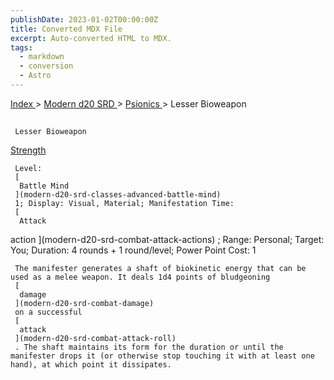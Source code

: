 ```yaml
---
publishDate: 2023-01-02T00:00:00Z
title: Converted MDX File
excerpt: Auto-converted HTML to MDX.
tags:
  - markdown
  - conversion
  - Astro
---
```


[
Index
](-index) >
[
Modern d20 SRD
](modern-d20-srd-index) >
[
Psionics
](modern-d20-srd-psionics-index) > Lesser Bioweapon

##

     Lesser Bioweapon

[
Strength
](modern-d20-srd-basics-ability-scores)

     Level:
     [
      Battle Mind
     ](modern-d20-srd-classes-advanced-battle-mind)
     1; Display: Visual, Material; Manifestation Time:
     [
      Attack

action
](modern-d20-srd-combat-attack-actions)
; Range: Personal; Target: You; Duration: 4 rounds + 1 round/level; Power Point Cost: 1

     The manifester generates a shaft of biokinetic energy that can be used as a melee weapon. It deals 1d4 points of bludgeoning
     [
      damage
     ](modern-d20-srd-combat-damage)
     on a successful
     [
      attack
     ](modern-d20-srd-combat-attack-roll)
     . The shaft maintains its form for the duration or until the manifester drops it (or otherwise stop touching it with at least one hand), at which point it dissipates.
